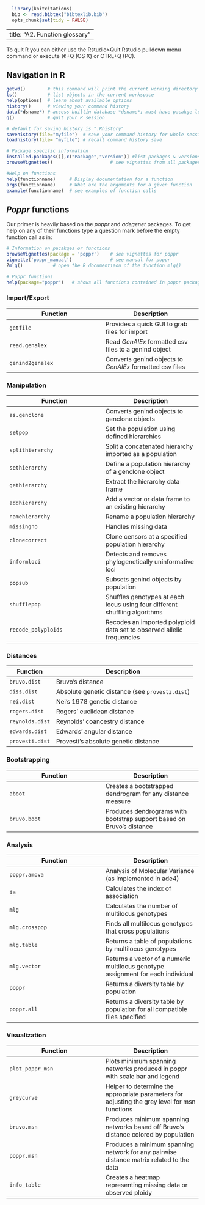 ```r
  library(knitcitations)
  bib <- read.bibtex("bibtexlib.bib")
  opts_chunk$set(tidy = FALSE)
```
---
title: "A2. Function glossary"
---

To quit R you can either use the Rstudio>Quit Rstudio pulldown menu command or execute ⌘+Q (OS X) or CTRL+Q (PC). 

Navigation in R
----

```r
getwd()        # this command will print the current working directory
ls()           # list objects in the current workspace
help(options)  # learn about available options
history()      # viewing your command history
data(*dsname*) # access builtin database *dsname*; must have pacakge loaded containing it
q()            # quit your R session

# default for saving history is ".Rhistory"
savehistory(file="myfile")  # save your command history for whole session
loadhistory(file= "myfile") # recall command history save

# Package specific information
installed.packages()[,c("Package","Version")] #list packages & versions installed
browseVignettes()                     # see vignettes from all packages

#Help on functions
help(functionname)     # Display documentation for a function
args(functionname)     # What are the arguments for a given function
example(functionname)  # see examples of function calls
```


*Poppr* functions
----

Our primer is heavily based on the *poppr* and *adegenet* packages. To get help on any of their functions type a question mark before the empty function call as in:

```r
# Information on pacakges or functions
browseVignettes(package = 'poppr')    # see vignettes for poppr
vignette('poppr_manual')              # see manual for poppr
?mlg()           # open the R documentiaon of the function mlg()

# Poppr functions
help(package="poppr")   # shows all functions contained in poppr package

```

### Import/Export
Function | Description    
----|----
`getfile` | Provides a quick GUI to grab files for import
`read.genalex` | Read *GenAlEx* formatted csv files to a genind object
`genind2genalex` | Converts genind objects to *GenAlEx* formatted csv files

### Manipulation
Function | Description    
----|----
`as.genclone` | Converts genind objects to genclone objects
`setpop` | Set the population using defined hierarchies
`splithierarchy` | Split a concatenated hierarchy imported as a population
`sethierarchy` | Define a population hierarchy of a genclone object
`gethierarchy` | Extract the hierarchy data frame
`addhierarchy` | Add a vector or data frame to an existing hierarchy
`namehierarchy` | Rename a population hierarchy
`missingno` | Handles missing data
`clonecorrect` | Clone censors at a specified population hierarchy
`informloci` | Detects and removes phylogenetically uninformative loci
`popsub` | Subsets genind objects by population
`shufflepop` | Shuffles genotypes at each locus using four different shuffling algorithms
`recode_polyploids` | Recodes an imported polyploid data set to observed allelic frequencies


### Distances
Function | Description    
----|----
`bruvo.dist` | Bruvo’s distance
`diss.dist` | Absolute genetic distance (see `provesti.dist`)
`nei.dist` | Nei’s 1978 genetic distance
`rogers.dist` | Rogers’ euclidean distance
`reynolds.dist` | Reynolds’ coancestry distance
`edwards.dist` | Edwards’ angular distance
`provesti.dist` | Provesti’s absolute genetic distance

### Bootstrapping
Function | Description    
----|----
`aboot` | Creates a bootstrapped dendrogram for any distance measure
`bruvo.boot` | Produces dendrograms with bootstrap support based on Bruvo’s distance

### Analysis
Function | Description    
----|----
`poppr.amova` | Analysis of Molecular Variance (as implemented in ade4)
`ia` | Calculates the index of association
`mlg` | Calculates the number of multilocus genotypes
`mlg.crosspop` | Finds all multilocus genotypes that cross populations
`mlg.table` | Returns a table of populations by multilocus genotypes
`mlg.vector` | Returns a vector of a numeric multilocus genotype assignment for each individual
`poppr` | Returns a diversity table by population
`poppr.all` | Returns a diversity table by population for all compatible files specified

### Visualization
Function | Description    
----|----
`plot_poppr_msn` | Plots minimum spanning networks produced in poppr with scale bar and legend
`greycurve` | Helper to determine the appropriate parameters for adjusting the grey level for msn functions
`bruvo.msn` | Produces minimum spanning networks based off Bruvo’s distance colored by population
`poppr.msn` | Produces a minimum spanning network for any pairwise distance matrix related to the data
`info_table` | Creates a heatmap representing missing data or observed ploidy
